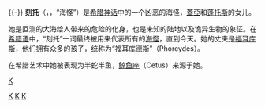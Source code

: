 {{noteTA
|G1=希臘神話
|1=zh-hans:刻托; zh-cn:刻托; zh-tw:克托; zh-hk:潔多;
|2=zh-hans:蓬托斯; zh-cn:蓬托斯; zh-tw:澎濤士; zh-hk:澎濤士;
|3=zh-hans:福耳库斯; zh-cn:福耳库斯; zh-tw:佛西士; zh-hk:科歇斯;
|4=zh-hans:福耳库德斯; zh-cn:福耳库德斯; zh-tw:佛西德斯; zh-hk:科歇德斯;
}}

{{unreferenced|time=2009-5-2}}{{-}}
{{Infobox deity
| type             = Greek
| name             = 刻托
| image            = File:Phorkys Mosaic Bardo.jpg
| alt              =
| caption          = 
| deity_of         = [[希腊海神|海神]]
| abode            = [[海|海]]
| symbol           = 
| consort          = [[福耳庫斯|福耳庫斯]]
| parents          = [[該亞|該亞]] & [[蓬托斯|蓬托斯]]
| siblings         = 1、[[涅柔斯|涅柔斯]]<br />2、[[陶瑪斯|陶馬斯]]<br />3、[[福耳庫斯|福耳庫斯]]<br />4、[[歐律比亞|歐律比亞]]
| children         = 1、[[格賴埃|格賴埃]]三姐妹<br />2、[[戈耳工|戈耳戈]]三姐妹<br />3、[[拉冬|拉冬]]
| mount            = 
| Roman_equivalent = 
}}
'''刻托'''（{{lang-el|Κητος}}，{{lang-en|Ceto}}，“海怪”）是[[希腊神话|希腊神话]]中的一个凶恶的海怪，[[蓋亞|蓋亞]]和[[蓬托斯|蓬托斯]]的女儿。

她是叵测的大海给人带来的危险的化身，也是未知的陆地以及诡异生物的象征。在[[希腊语|希腊语]]中，“刻托”一词最终被用来代表所有的[[海怪|海怪]]，直到今天。她的丈夫是[[福耳库斯|福耳库斯]]，他们拥有众多的孩子，统称为“福耳库德斯”（Phorcydes）。

在希腊艺术中她被表现为半蛇半鱼，[[鲸鱼座|鲸鱼座]]（Cetus）来源于她。

{{myth-stub}}
{{希臘海神}}
{{Authority control}}
[[category:希臘神話生物|K]]
[[Category:神話傳說中的水棲生物|K]]
[[Category:希臘海神|K]]
[[Category:怪物|K]]